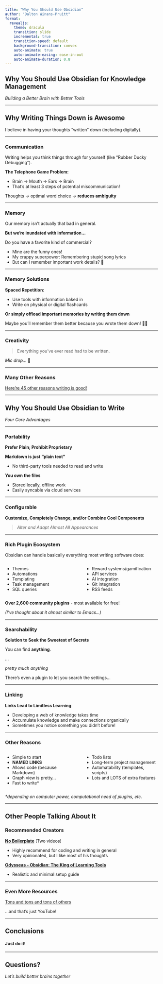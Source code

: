 ```yaml
---
title: "Why You Should Use Obsidian"
author: "Dalton Winans-Pruitt"
format: 
  revealjs:
    theme: dracula
    transition: slide
    incremental: true
    transition-speed: default
    background-transition: convex
    auto-animate: true
    auto-animate-easing: ease-in-out
    auto-animate-duration: 0.8
---
```


## Why You Should Use Obsidian for Knowledge Management

*Building a Better Brain with Better Tools*

---

## Why Writing Things Down is Awesome

I believe in having your thoughts "written" down (including digitally).

---

### Communication {.smaller auto-animate="true"}

::: {.fragment .fade-in}
Writing helps you think things through for yourself (like "Rubber Ducky Debugging").
:::

::: {.fragment .fade-in}
**The Telephone Game Problem:**
:::
- Brain → Mouth → Ears → Brain
- That's at least 3 steps of potential miscommunication!

::: {.fragment .zoom-in}
Thoughts → optimal word choice → **reduces ambiguity**
:::

---

### Memory {.smaller auto-animate="true"}

::: {.fragment .fade-in}
Our memory isn't actually that bad in general.
:::

::: {.fragment .fade-in}
**But we're inundated with information...**
:::

::: {.fragment .fade-in}
Do you have a favorite kind of commercial?
:::

- Mine are the funny ones! 
- My crappy superpower: Remembering stupid song lyrics
- But can I remember important work details? 🤔

---

### Memory Solutions {auto-animate="true"}

::: {.fragment .fade-in}
**Spaced Repetition:**
:::
- Use tools with information baked in
- Write on physical or digital flashcards

::: {.fragment .fade-in}
**Or simply offload important memories by writing them down**
:::

::: {.fragment .semi-fade-out}
Maybe you'll remember them better because you wrote them down! 🤷‍♂️
:::

---

### Creativity {auto-animate="true"}

::: {.fragment .fade-in}
> Everything you've ever read had to be written.
:::


::: {.fragment .zoom-in}
*Mic drop...* 🎤
:::

---

### Many Other Reasons {auto-animate="true"}

::: {.fragment .bounce-in}
[Here're 45 other reasons writing is good!](https://upjourney.com/why-is-writing-important)
:::

---

## Why You Should Use **Obsidian** to Write {auto-animate="true"}

::: {.fragment .fade-in}
*Four Core Advantages*
:::

---

### Portability {.smaller auto-animate="true"}
**Prefer Plain; Prohibit Proprietary**

::: {.fragment .fade-in}
**Markdown is just "plain text"**
:::
- No third-party tools needed to read and write

::: {.fragment .fade-in}
**You own the files**
:::
- Stored locally, offline work
- Easily syncable via cloud services


---

### Configurable {.smaller auto-animate="true"}
**Customize, Completely Change, and/or Combine Cool Components**

::: {.fragment .fade-in}
> *Alter and Adapt Almost All Appearances*
:::

---

### Rich Plugin Ecosystem {.smaller auto-animate="true"}

::: {.fragment .fade-in}
Obsidian can handle basically everything most writing software does:
:::

:::: {.columns}

::: {.column width="50%"}
::: {.fragment .slide-in-left}
- Themes
- Automations
- Templating
- Task management 
- SQL queries
:::
:::

::: {.column width="50%"}
::: {.fragment .slide-in-right}
- Reward systems/gamification
- API services
- AI integration
- Git integration
- RSS feeds
:::
:::

::::

::: {.fragment .fade-in}
**Over 2,600 community plugins** - most available for free!  
:::
::: {.fragment .fade-in .smallest}
*(I've thought about it almost similar to Emacs...)*
:::

---

### Searchability {.smaller auto-animate="true"}
**Solution to Seek the Sweetest of Secrets**

::: {.fragment .fade-in-then-semi-out}
You can find **anything**.
:::

::: {.fragment .fade-in-then-semi-out}
...
:::

::: {.fragment .fade-in}
*pretty much anything*
:::

::: {.fragment .fade-in}
There's even a plugin to let you search the settings...
:::

---

### Linking {.smaller auto-animate="true"}
**Links Lead to Limitless Learning**

- Developing a web of knowledge takes time
- Accumulate knowledge and make connections organically
- Sometimes you notice something you didn't before!

---

### Other Reasons {.smaller auto-animate="true"}

:::: {.columns}

::: {.column width="50%"}
::: {.fragment .slide-in-left}
- Simple to start
- **NAMED LINKS**
- Allows code (because Markdown)
- Graph view is pretty...
- Fast to write*
:::
:::

::: {.column width="50%"}
::: {.fragment .slide-in-right}
- Todo lists
- Long-term project management
- Automatability (templates, scripts)
- Lots and LOTS of extra features
:::
:::

::::

::: {.fragment .fade-in}
*\*depending on computer power, computational need of plugins, etc.*
:::

---

## Other People Talking About It {auto-animate="true"}

### Recommended Creators {auto-animate="true"}

::: {.fragment .fade-in}
**[No Boilerplate](https://www.youtube.com/@NoBoilerplate/search?query=obsidian)** (Two videos)
:::
- Highly recommend for coding and writing in general
- Very opinionated, but I like most of his thoughts

::: {.fragment .fade-in}
**[Odysseas - Obsidian: The King of Learning Tools](https://www.youtube.com/watch?v=hSTy_BInQs8)**
:::
- Realistic and minimal setup guide

---

### Even More Resources {auto-animate="true"}

::: {.fragment .zoom-in}
[Tons and tons and tons of others](https://www.youtube.com/results?search_query=obsidian)
:::

::: {.fragment .fade-in}
...and that's just YouTube!
:::

---

## Conclusions {auto-animate="true"}

::: {.fragment .zoom-in}
#### Just do it!
:::

---

## Questions? {auto-animate="true"}

::: {.fragment .fade-in}
*Let's build better brains together*
:::
